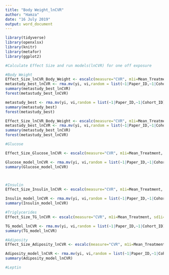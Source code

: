 ```yaml
---
title: "Body Weight_lnCVR"
author: "Hamza"
date: "16 July 2019"
output: word_document
---
```


```r

library(tidyverse)
library(openxlsx)  
library(knitr)
library(metafor)
library(ggplot2)
```

```r
#Calculate Effect Size and run models(lnCVR) for one off exposure

#Body Weight
Effect_Size_lnCVR_Body_Weight <- escalc(measure="CVR", m1i=Mean_Treatment, sd1i=SD_Treatment, n1i=Sample_Size_n_Treatment, m2i=Mean_Control, sd2i=SD_Control, n2i=Sample_Size_n_Control, data=data)
metastudy_best_lnCVR <- rma.mv(yi, vi,random = list(~1|Paper_ID,~1|Cohort_ID), data=Effect_Size_lnCVR_Body_Weight[Effect_Size_lnCVR_Body_Weight$Exposure_Type == "One off",], method = 'REML') 
summary(metastudy_best_lnCVR)
forest(metastudy_best_lnCVR)

metastudy_best <- rma.mv(yi, vi,random = list(~1|Paper_ID,~1|Cohort_ID), data=Effect_Size[Effect_Size$Exposure_Type == "One off",], method = 'ML') 
summary(metastudy_best)
forest(metastudy_best)

Effect_Size_lnCVR_Body_Weight <- escalc(measure="CVR", m1i=Mean_Treatment, sd1i=SD_Treatment, n1i=Sample_Size_n_Treatment, m2i=Mean_Control, sd2i=SD_Control, n2i=Sample_Size_n_Control, data=Body_Weight)
metastudy_best_lnCVR <- rma.mv(yi, vi,random = list(~1|Paper_ID,~1|Cohort_ID), data=Effect_Size_lnCVR_Body_Weight[Effect_Size_lnCVR_Body_Weight$Exposure_Type == "One off",], method = 'REML') 
summary(metastudy_best_lnCVR)
forest(metastudy_best_lnCVR)

#Glucose

Effect_Size_Glucose_lnCVR <- escalc(measure="CVR", m1i=Mean_Treatment, sd1i=SD_Treatment, n1i=Sample_Size_n_Treatment, m2i=Mean_Control_Orig, sd2i=SD_Control_Orig, n2i=Sample_Size_n_Control, data=Glucose) 

Glucose_model_lnCVR <- rma.mv(yi, vi,random = list(~1|Paper_ID,~1|Cohort_ID), data=Effect_Size_Glucose[Effect_Size_Glucose$Exposure_Type == "One off",], method = 'ML') 
summary(Glucose_model_lnCVR)



#Insulin
Effect_Size_Insulin_lnCVR <- escalc(measure="CVR", m1i=Mean_Treatment, sd1i=SD_Treatment, n1i=Sample_Size_n_Treatment, m2i=Mean_Control_Orig, sd2i=SD_Control_Orig, n2i=Sample_Size_n_Control, data=Insulin)

Insulin_model_lnCVR <- rma.mv(yi, vi,random = list(~1|Paper_ID,~1|Cohort_ID), data=Effect_Size_Insulin[Effect_Size_Insulin$Exposure_Type == "One off",], method = 'ML') 
summary(Insulin_model_lnCVR)

#Triglycerides
Effect_Size_TG_lnCVR <- escalc(measure="CVR", m1i=Mean_Treatment, sd1i=SD_Treatment, n1i=Sample_Size_n_Treatment, m2i=Mean_Control_Orig, sd2i=SD_Control_Orig, n2i=Sample_Size_n_Control, data=Triglycerides)

TG_model_lnCVR <- rma.mv(yi, vi,random = list(~1|Paper_ID,~1|Cohort_ID), data=Effect_Size_TG[Effect_Size_TG$Exposure_Type == "One off",], method = 'ML') 
summary(TG_model_lnCVR)

#Adiposity
Effect_Size_Adiposity_lnCVR <- escalc(measure="CVR", m1i=Mean_Treatment, sd1i=SD_Treatment, n1i=Sample_Size_n_Treatment, m2i=Mean_Control_Orig, sd2i=SD_Control_Orig, n2i=Sample_Size_n_Control, data=Adiposity)

Adiposity_model_lnCVR <- rma.mv(yi, vi,random = list(~1|Paper_ID,~1|Cohort_ID), data=Effect_Size_Adiposity[Effect_Size_Adiposity$Exposure_Type == "One off",], method = 'ML') 
summary(Adiposity_model_lnCVR)

#Leptin
```



